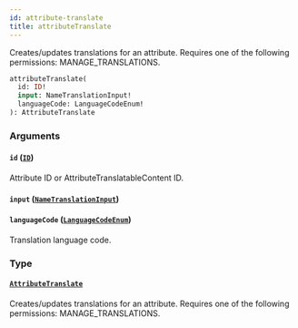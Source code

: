 ```yaml
---
id: attribute-translate
title: attributeTranslate
---
```



Creates/updates translations for an attribute. Requires one of the following permissions: MANAGE_TRANSLATIONS.

```graphql
attributeTranslate(
  id: ID!
  input: NameTranslationInput!
  languageCode: LanguageCodeEnum!
): AttributeTranslate
```


### Arguments

#### `id` ([`ID`](../../../developer/api-reference/scalars/id))

Attribute ID or AttributeTranslatableContent ID.


#### `input` ([`NameTranslationInput`](../../../developer/api-reference/inputs/name-translation-input))




#### `languageCode` ([`LanguageCodeEnum`](../../../developer/api-reference/enums/language-code-enum))

Translation language code.


### Type

#### [`AttributeTranslate`](../../../developer/api-reference/objects/attribute-translate) 

Creates/updates translations for an attribute. Requires one of the following permissions: MANAGE_TRANSLATIONS.





